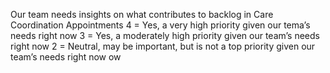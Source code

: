 Our team needs insights on what contributes to backlog in Care Coordination Appointments
4 = Yes, a very high priority given our tema's needs right now
3 = Yes, a moderately high priority given our team's needs right now
2 = Neutral, may be important, but is not a top priority given our team's needs right now ow
